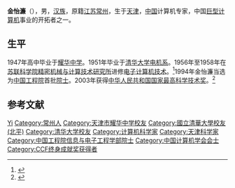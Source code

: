 '''金怡濂'''（{{bd|1929年|9月}}），男，[[汉族|汉族]]，原籍[[江苏|江苏]][[常州|常州]]，生于[[天津市|天津]]，[[中华人民共和国|中国]]计算机专家，中国[[巨型计算机|巨型计算机]]事业的开拓者之一。

== 生平 ==
1947年高中毕业于[[耀华中学|耀华中学]]。1951年毕业于[[清华大学|清华大学]][[电机系|电机系]]。1956年至1958年在[[苏联科学院|苏联科学院]][[精密机械与计算技术研究所|精密机械与计算技术研究所]]进修[[电子计算机技术|电子计算机技术]]。<ref>{{cite web|url=http://www.cpo.cn.net/zscqb/keji/t20030320_12676.htm|title=金怡濂获国家最高科技奖　我国高性能计算机捷报频传|publisher=中华人民共和国知识产权局|date=2015-06-04|accessdate=2016-10-01|archive-date=2017-03-05|archive-url=https://web.archive.org/web/20170305084700/http://www.cpo.cn.net/zscqb/keji/t20030320_12676.htm|dead-url=yes}}</ref>1994年金怡濂当选为[[中国工程院|中国工程院]]首批[[中国工程院院士|院士]]。2003年获得[[中华人民共和国国家最高科学技术奖|中华人民共和国国家最高科学技术奖]]。<ref>{{cite web |url=http://www.networkchinese.com/region/china/shchit.html |title=金怡濂获中国最高科技奖|publisher=各地新闻 |date=2015-06-04 |accessdate=2016-10-01 |archive-date=2017-03-06 |archive-url=https://web.archive.org/web/20170306073552/http://www.networkchinese.com/region/china/shchit.html |dead-url=no }}</ref>

== 参考文献 ==
{{Reflist}}

{{China-scientist-stub}}
{{中华人民共和国国家最高科学技术奖获得者}}
{{中国计算机学会会士}}
{{中国工程院信息与电子工程学部院士}}
{{CCF终身成就奖获得者}}

{{Authority control}}
{{DEFAULTSORT:Jin}}
[[Category:金姓|Yi]]
[[Category:常州人|Category:常州人]]
[[Category:天津市耀华中学校友|Category:天津市耀华中学校友]]
[[Category:國立清華大學校友_(北平)|Category:國立清華大學校友 (北平)]]
[[Category:清华大学校友|Category:清华大学校友]]
[[Category:计算机科学家|Category:计算机科学家]]
[[Category:天津科学家|Category:天津科学家]]
[[Category:中国工程院信息与电子工程学部院士|Category:中国工程院信息与电子工程学部院士]]
[[Category:中国计算机学会会士|Category:中国计算机学会会士]]
[[Category:CCF终身成就奖获得者|Category:CCF终身成就奖获得者]]